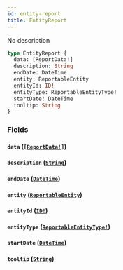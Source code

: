 ```yaml
---
id: entity-report
title: EntityReport
---
```


No description

```graphql
type EntityReport {
  data: [ReportData!]
  description: String
  endDate: DateTime
  entity: ReportableEntity
  entityId: ID!
  entityType: ReportableEntityType!
  startDate: DateTime
  tooltip: String
}
```

### Fields

#### `data` ([`[ReportData!]`](/graphql/objects/report-data))

#### `description` ([`String`](/graphql/scalars/string))

#### `endDate` ([`DateTime`](/graphql/scalars/date-time))

#### `entity` ([`ReportableEntity`](/graphql/unions/reportable-entity))

#### `entityId` ([`ID!`](/graphql/scalars/id))

#### `entityType` ([`ReportableEntityType!`](/graphql/enums/reportable-entity-type))

#### `startDate` ([`DateTime`](/graphql/scalars/date-time))

#### `tooltip` ([`String`](/graphql/scalars/string))
